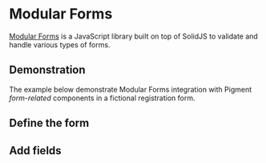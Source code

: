
# Modular Forms

[Modular Forms](https://modularforms.dev/) is a JavaScript library built on top of SolidJS to validate and handle various types of forms.

## Demonstration

The example below demonstrate Modular Forms integration with Pigment _form-related_ components in a fictional registration form.

<Preview>
  <ModularFormsExample />
</Preview>

## Define the form

## Add fields
